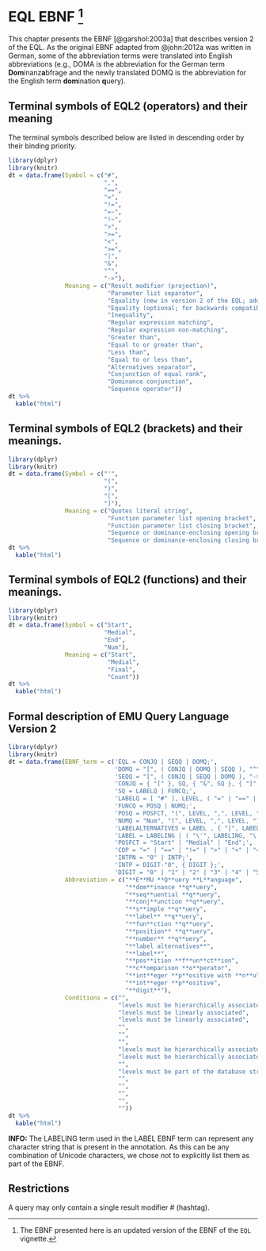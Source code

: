 # EQL EBNF [^1-app-chap:EQL-EBNF] {#app-chap:EQL-EBNF}

[^1-app-chap:EQL-EBNF]: The EBNF presented here is an updated version of the EBNF of the `EQL` vignette.

This chapter presents the EBNF [@garshol:2003a] that describes version 2 of the EQL. As the original EBNF adapted from @john:2012a was written in German, some of the abbreviation terms were translated into English abbreviations (e.g., DOMA is the abbreviation for the German term **Dom**inanz**a**bfrage and the newly translated DOMQ is the abbreviation for the English term **dom**ination **q**uery).

## Terminal symbols of EQL2 (operators) and their meaning

The terminal symbols described below are listed in descending order by their binding priority.

```r
library(dplyr)
library(knitr)
dt = data.frame(Symbol = c("#", 
                           ",", 
                           "==", 
                           "=", 
                           "!=", 
                           "=~", 
                           "!~", 
                           ">", 
                           ">=", 
                           "<", 
                           ">=", 
                           "|", 
                           "&", 
                           "^", 
                           "->"),
                Meaning = c("Result modifier (projection)", 
                            "Parameter list separator", 
                            "Equality (new in version 2 of the EQL; added for cleaner syntax)", 
                            "Equality (optional; for backwards compatibility)", 
                            "Inequality", 
                            "Regular expression matching", 
                            "Regular expression non-matching", 
                            "Greater than", 
                            "Equal to or greater than", 
                            "Less than", 
                            "Equal to or less than", 
                            "Alternatives separator", 
                            "Conjunction of equal rank", 
                            "Dominance conjunction", 
                            "Sequence operator"))
dt %>%
  kable("html")
```

## Terminal symbols of EQL2 (brackets) and their meanings.

```r
library(dplyr)
library(knitr)
dt = data.frame(Symbol = c("'", 
                           "(", 
                           ")", 
                           "[", 
                           "]"),
                Meaning = c("Quotes literal string", 
                            "Function parameter list opening bracket", 
                            "Function parameter list closing bracket", 
                            "Sequence or dominance-enclosing opening bracket", 
                            "Sequence or dominance-enclosing closing bracket"))
dt %>%
  kable("html")
```

## Terminal symbols of EQL2 (functions) and their meanings.


```r
library(dplyr)
library(knitr)
dt = data.frame(Symbol = c("Start",
                           "Medial",
                           "End",
                           "Num"),
                Meaning = c("Start",
                            "Medial",
                            "Final",
                            "Count"))
dt %>%
  kable("html")
```


## Formal description of EMU Query Language Version 2

```r
library(dplyr)
library(knitr)
dt = data.frame(EBNF_term = c('EQL = CONJQ | SEQQ | DOMQ;',
                              'DOMQ = "[", ( CONJQ | DOMQ | SEQQ ), "^", ( CONJQ | DOMQ | SEQQ ), "]";',
                              'SEQQ = "[", ( CONJQ | SEQQ | DOMQ ), "->", ( CONJQ | SEQQ | DOMQ ), "]";',
                              'CONJQ = { "[" }, SQ, { "&", SQ }, { "]" };',
                              'SQ = LABELQ | FUNCQ;',
                              'LABELQ = [ "#" ], LEVEL, ( "=" | "==" | "!=" | "=~" | "!~" ), LABELALTERNATIVES;',
                              'FUNCQ = POSQ | NUMQ;',
                              'POSQ = POSFCT, "(", LEVEL, ",", LEVEL, ")", "=", "0" | "1";',
                              'NUMQ = "Num", "(", LEVEL, ",", LEVEL, ")", COP, INTPN;',
                              'LABELALTERNATIVES = LABEL , { "|", LABEL };',
                              'LABEL = LABELING | ( "\'", LABELING, "\'" );',
                              'POSFCT = "Start" | "Medial" | "End";',
                              'COP = "=" | "==" | "!=" | ">" | "<" | "<=" | ">=";',
                              'INTPN = "0" | INTP;',
                              'INTP = DIGIT-"0", { DIGIT };',
                              'DIGIT = "0" | "1" | "2" | "3" | "4" | "5" | "6" | "7" | "8" | "9";'),
                Abbreviation = c("**E**MU **Q**uery **L**anguage",
                                 "**dom**inance **q**uery",
                                 "**seq**uential **q**uery",
                                 "**conj**unction **q**uery",
                                 "**s**imple **q**uery",
                                 "**label** **q**uery",
                                 "**fun**ction **q**uery",
                                 "**position** **q**uery",
                                 "**number** **q**uery",
                                 "**label alternatives**",
                                 "**label**",
                                 "**pos**ition **f**un**ct**ion",
                                 "**c**omparison **o**perator",
                                 "**int**eger **p**ositive with **n**ull",
                                 "**int**eger **p**ositive",
                                 "**digit**"),
                Conditions = c("",
                               "levels must be hierarchically associated",
                               "levels must be linearly associated",
                               "levels must be linearly associated",
                               "",
                               "",
                               "",
                               "levels must be hierarchically associated; second level determines semantics",
                               "levels must be hierarchically associated; first level determines semantics",
                               "",
                               "levels must be part of the database structure; LABELING is an arbitrary character string or a label group class configured in the emuDB; result modifier # may only occur once",
                               "",
                               "",
                               "",
                               "",
                               ""))
dt %>%
  kable("html")
```

**INFO:** The LABELING term used in the LABEL EBNF term can represent any character string that is present in the annotation. As this can be any combination of Unicode characters, we chose not to explicitly list them as part of the EBNF.

## Restrictions {#restrictions}

A query may only contain a single result modifier # (hashtag).


